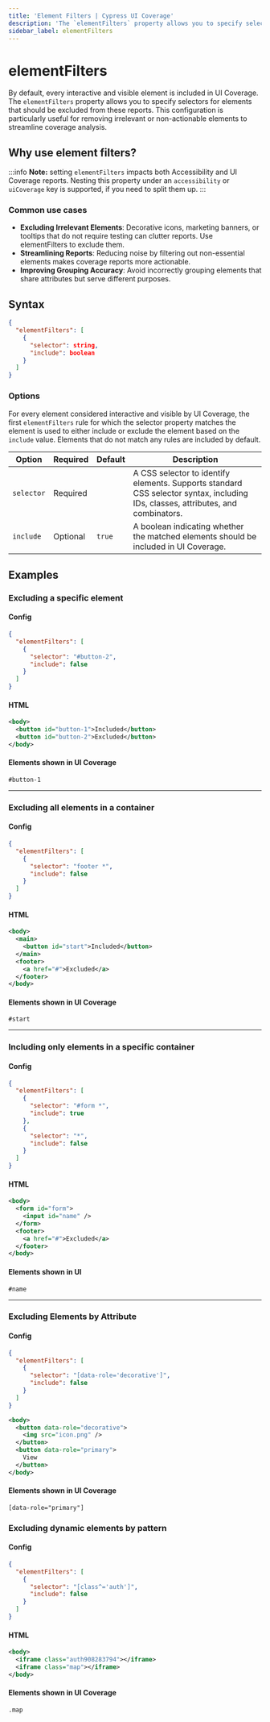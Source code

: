 ```yaml
---
title: 'Element Filters | Cypress UI Coverage'
description: 'The `elementFilters` property allows you to specify selectors for elements that should be excluded from UI Coverage.'
sidebar_label: elementFilters
---
```


# elementFilters

<UICovAddon />



By default, every interactive and visible element is included in UI Coverage. The `elementFilters` property allows you to specify selectors for elements that should be excluded from these reports. This configuration is particularly useful for removing irrelevant or non-actionable elements to streamline coverage analysis.

## Why use element filters?

:::info
**Note:** setting `elementFilters` impacts both Accessibility and UI Coverage
reports. Nesting this property under an `accessibility` or `uiCoverage` key is
supported, if you need to split them up.
:::

### Common use cases

- **Excluding Irrelevant Elements**: Decorative icons, marketing banners, or tooltips that do not require testing can clutter reports. Use elementFilters to exclude them.
- **Streamlining Reports**: Reducing noise by filtering out non-essential elements makes coverage reports more actionable.
- **Improving Grouping Accuracy**: Avoid incorrectly grouping elements that share attributes but serve different purposes.

## Syntax

```json
{
  "elementFilters": [
    {
      "selector": string,
      "include": boolean
    }
  ]
}
```

### Options

For every element considered interactive and visible by UI Coverage, the first `elementFilters` rule for which the selector property matches the element is used to either include or exclude the element based on the `include` value. Elements that do not match any rules are included by default.

Option | Required | Default | Description
-- | -- | -- | --
`selector` | Required | | A CSS selector to identify elements. Supports standard CSS selector syntax, including IDs, classes, attributes, and combinators.
`include` | Optional | `true` | A boolean indicating whether the matched elements should be included in UI Coverage.

## Examples

### Excluding a specific element

#### Config

```json
{
  "elementFilters": [
    {
      "selector": "#button-2",
      "include": false
    }
  ]
}
```

#### HTML

```xml
<body>
  <button id="button-1">Included</button>
  <button id="button-2">Excluded</button>
</body>
```

#### Elements shown in UI Coverage

```
#button-1
```

---

### Excluding all elements in a container

#### Config

```json
{
  "elementFilters": [
    {
      "selector": "footer *",
      "include": false
    }
  ]
}
```

#### HTML

```xml
<body>
  <main>
    <button id="start">Included</button>
  </main>
  <footer>
    <a href="#">Excluded</a>
  </footer>
</body>
```

#### Elements shown in UI Coverage

```
#start
```

---

### Including only elements in a specific container

#### Config

```json
{
  "elementFilters": [
    {
      "selector": "#form *",
      "include": true
    },
    {
      "selector": "*",
      "include": false
    }
  ]
}
```

#### HTML

```xml
<body>
  <form id="form">
    <input id="name" />
  </form>
  <footer>
    <a href="#">Excluded</a>
  </footer>
</body>
```

#### Elements shown in UI

```
#name
```

---

### Excluding Elements by Attribute

#### Config

```json
{
  "elementFilters": [
    {
      "selector": "[data-role='decorative']",
      "include": false
    }
  ]
}
```

```xml
<body>
  <button data-role="decorative">
    <img src="icon.png" />
  </button>
  <button data-role="primary">
    View
  </button>
</body>
```

#### Elements shown in UI Coverage

```
[data-role="primary"]
```

### Excluding dynamic elements by pattern

#### Config

```json
{
  "elementFilters": [
    {
      "selector": "[class^='auth']",
      "include": false
    }
  ]
}
```

#### HTML

```xml
<body>
  <iframe class="auth908283794"></iframe>
  <iframe class="map"></iframe>
</body>
```

#### Elements shown in UI Coverage

```
.map
```
